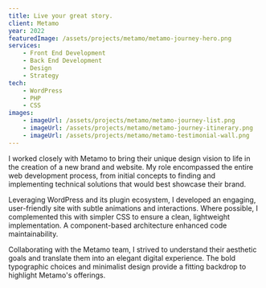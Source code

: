 ```yaml
---
title: Live your great story.
client: Metamo
year: 2022
featuredImage: /assets/projects/metamo/metamo-journey-hero.png
services:
    - Front End Development
    - Back End Development
    - Design
    - Strategy
tech:
    - WordPress
    - PHP
    - CSS
images: 
    - imageUrl: /assets/projects/metamo/metamo-journey-list.png
    - imageUrl: /assets/projects/metamo/metamo-journey-itinerary.png
    - imageUrl: /assets/projects/metamo/metamo-testimonial-wall.png
---
```


I worked closely with Metamo to bring their unique design vision to life in the creation of a new brand and website. My role encompassed the entire web development process, from initial concepts to finding and implementing technical solutions that would best showcase their brand.

Leveraging WordPress and its plugin ecosystem, I developed an engaging, user-friendly site with subtle animations and interactions. Where possible, I complemented this with simpler CSS to ensure a clean, lightweight implementation. A component-based architecture enhanced code maintainability.

Collaborating with the Metamo team, I strived to understand their aesthetic goals and translate them into an elegant digital experience. The bold typographic choices and minimalist design provide a fitting backdrop to highlight Metamo's offerings.